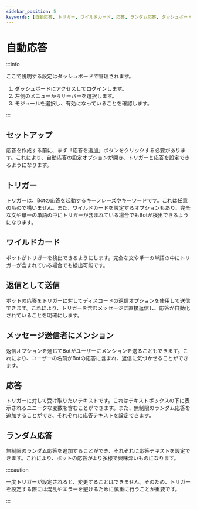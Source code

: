 ```yaml
---
sidebar_position: 5
keywords: [自動応答, トリガー, ワイルドカード, 応答, ランダム応答, ダッシュボード, セットアップ, 返信, 作者にピン, ボット, キーフレーズ, キーワード, ディスコード, メッセージ, テキスト, 変数, ユーザー, エラー, 注意] 
---
```


# 自動応答

:::info

ここで説明する設定はダッシュボードで管理されます。

1. ダッシュボードにアクセスしてログインします。
2. 左側のメニューからサーバーを選択します。
3. モジュールを選択し、有効になっていることを確認します。

:::

## セットアップ

応答を作成する前に、まず「応答を追加」ボタンをクリックする必要があります。これにより、自動応答の設定オプションが開き、トリガーと応答を設定できるようになります。

## トリガー

トリガーは、Botの応答を起動するキーフレーズやキーワードです。これは任意のもので構いません。また、ワイルドカードを設定するオプションもあり、完全な文や単一の単語の中にトリガーが含まれている場合でもBotが検出できるようになります。

## ワイルドカード

ボットがトリガーを検出できるようにします。完全な文や単一の単語の中にトリガーが含まれている場合でも検出可能です。

## 返信として送信

ボットの応答をトリガーに対してディスコードの返信オプションを使用して送信できます。これにより、トリガーを含むメッセージに直接返信し、応答が自動化されていることを明確にします。

## メッセージ送信者にメンション

返信オプションを通じてBotがユーザーにメンションを送ることもできます。これにより、ユーザーの名前がBotの応答に含まれ、返信に気づかせることができます。

## 応答

トリガーに対して受け取りたいテキストです。これはテキストボックスの下に表示されるユニークな変数を含むことができます。また、無制限のランダム応答を追加することができ、それぞれに応答テキストを設定できます。

## ランダム応答

無制限のランダム応答を追加することができ、それぞれに応答テキストを設定できます。これにより、ボットの応答がより多様で興味深いものになります。

:::caution

一度トリガーが設定されると、変更することはできません。そのため、トリガーを設定する際には混乱やエラーを避けるために慎重に行うことが重要です。

:::
